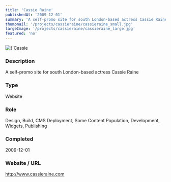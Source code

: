 ```yaml
---
title: 'Cassie Raine'
publishedAt: '2009-12-01'
summary: 'A self-promo site for south London-based actress Cassie Raine'
thumbnail: '/projects/cassieraine/cassieraine_small.jpg'
largeImage: '/projects/cassieraine/cassieraine_large.jpg'
featured: 'no'
---
```


<div className="relative w-full h-[400px] sm:h-[600px] md:h-[760px] lg:h-[920px]">
  <Image
    alt={'Cassie Raine'}
    src={'/projects/cassieraine/cassieraine.jpg'}
    sizes="(max-width: 640px) 100%, 100%"
    fill={true}
    priority
    style={{
      objectFit: 'contain'
    }}
  />
</div>

### Description

A self-promo site for south London-based actress Cassie Raine


### Type

Website

### Role

Design, Build, CMS Deployment, Some Content Population, Development, Widgets, Publishing

### Completed
2009-12-01

### Website / URL
http://www.cassieraine.com



